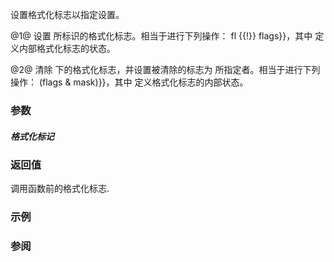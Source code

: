 {{cpp/io/ios_base/title|setf}}
{{cpp/io/ios_base/navbar}}
{{dcl begin}}
{{dcl|num=1|
fmtflags setf( fmtflags flags );
}}
{{dcl|num=2|
fmtflags setf( fmtflags flags, fmtflags mask );
}}
{{dcl end}}

设置格式化标志以指定设置。

@1@ 设置 {{c|flags}} 所标识的格式化标志。相当于进行下列操作：{{c|fl {{=}} fl {{!}} flags}}，其中 {{tt|fl}} 定义内部格式化标志的状态。

@2@ 清除 {{c|mask}} 下的格式化标志，并设置被清除的标志为 {{c|flags}} 所指定者。相当于进行下列操作：{{c|1=fl = (fl &amp; ~mask) {{!}} (flags &amp; mask)}}，其中 {{tt|fl}} 定义格式化标志的内部状态。

===参数===
{{par begin}}
{{par | flags, mask |新格式化设定。{{c|mask}} 定义哪些标志可以改变，{{c|flags}} 定义要改变的标志中该设置那些（其他将被清除）。两个实参都可为[[#格式化标记|格式化标记]]常量的组合}}
{{par end}}

=====格式化标记=====
{{cpp/io/ios_base/fmtflags consts}}

===返回值===
调用函数前的格式化标志.

===示例===
{{example
|code=
#include &lt;iomanip&gt;
#include &lt;iostream&gt;
#include &lt;numbers&gt;

int main()
{
    const double PI = std::numbers::pi;
    const int WIDTH = 15;

    std::cout.setf(std::ios::right); // 等价于：cout &lt;&lt; right;
    std::cout &lt;&lt; std::setw(WIDTH / 2) &lt;&lt; "radius"
              &lt;&lt; std::setw(WIDTH) &lt;&lt; "circumference" &lt;&lt; '\n';

    std::cout.setf(std::ios::fixed); // equivalent: cout &lt;&lt; fixed;
    for (double radius = 1; radius &lt;= 6; radius += 0.5)
        std::cout &lt;&lt; std::setprecision(1) &lt;&lt; std::setw(WIDTH / 2)
                  &lt;&lt; radius
                  &lt;&lt; std::setprecision(2) &lt;&lt; std::setw(WIDTH)
                  &lt;&lt; (2 * PI * radius) &lt;&lt; '\n';
}
|output=&lt;nowiki/&gt;
 radius  circumference
    1.0           6.28
    1.5           9.42
    2.0          12.57
    2.5          15.71
    3.0          18.85
    3.5          21.99
    4.0          25.13
    4.5          28.27
    5.0          31.42
    5.5          34.56
    6.0          37.70
}}

===参阅===
{{dsc begin}}
{{dsc inc|cpp/io/ios_base/dsc flags}}
{{dsc inc|cpp/io/ios_base/dsc unsetf}}
{{dsc end}}

{{langlinks|de|en|es|fr|it|ja|pt|ru}}
